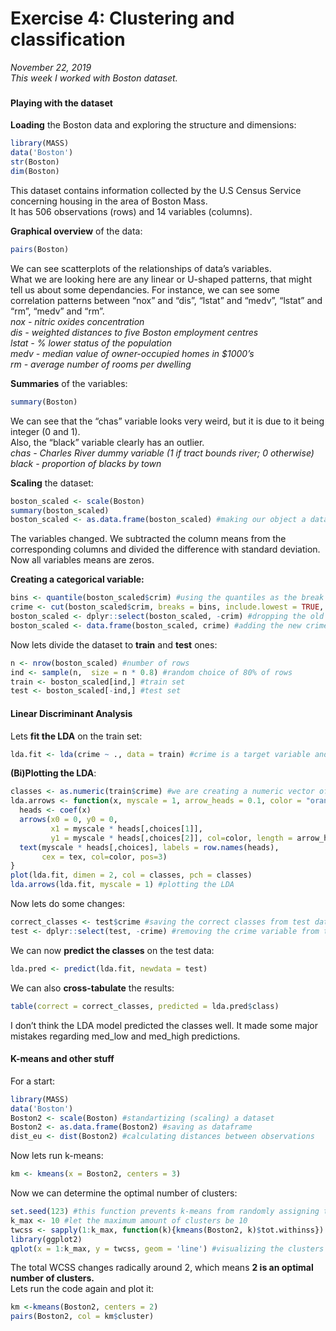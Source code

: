 # Exercise 4: Clustering and classification

*November 22, 2019*  
*This week I worked with Boston dataset.*  

### {.tabset}

#### **Playing with the dataset**  

**Loading** the Boston data and exploring the structure and dimensions: 
```r
library(MASS)
data('Boston')
str(Boston)
dim(Boston)
```
This dataset contains information collected by the U.S Census Service concerning housing in the area of Boston Mass.  
It has 506 observations (rows) and 14 variables (columns).  

**Graphical overview** of the data:
```r
pairs(Boston)
```

We can see scatterplots of the relationships of data's variables.  
What we are looking here are any linear or U-shaped patterns, that might tell us about some dependancies. For instance, we can see some correlation patterns between "nox" and "dis", "lstat" and "medv", "lstat" and "rm", "medv" and "rm".  
*nox - nitric oxides concentration*  
*dis - weighted distances to five Boston employment centres*  
*lstat - % lower status of the population*  
*medv - median value of owner-occupied homes in $1000's*  
*rm - average number of rooms per dwelling*  

**Summaries** of the variables:
```r
summary(Boston)
```

We can see that the "chas" variable looks very weird, but it is due to it being integer (0 and 1).  
Also, the "black" variable clearly has an outlier.  
*chas - Charles River dummy variable (1 if tract bounds river; 0 otherwise)*  
*black - proportion of blacks by town*  

**Scaling** the dataset:  
```r
boston_scaled <- scale(Boston)
summary(boston_scaled)
boston_scaled <- as.data.frame(boston_scaled) #making our object a dataframe
```

The variables changed. We subtracted the column means from the corresponding columns and divided the difference with standard deviation. Now all variables means are zeros.  

**Creating a categorical variable:**
```r
bins <- quantile(boston_scaled$crim) #using the quantiles as the break points
crime <- cut(boston_scaled$crim, breaks = bins, include.lowest = TRUE, label = c("low", "med_low", "med_high", "high")) #creating a variable
boston_scaled <- dplyr::select(boston_scaled, -crim) #dropping the old crime variable
boston_scaled <- data.frame(boston_scaled, crime) #adding the new crime variable to the dataset
```

Now lets divide the dataset to **train** and **test** ones:
```r
n <- nrow(boston_scaled) #number of rows
ind <- sample(n,  size = n * 0.8) #random choice of 80% of rows
train <- boston_scaled[ind,] #train set
test <- boston_scaled[-ind,] #test set
```

#### **Linear Discriminant Analysis**  

Lets **fit the LDA** on the train set:
```r
lda.fit <- lda(crime ~ ., data = train) #crime is a target variable and all others are predictors
```

**(Bi)Plotting the LDA**:
```r
classes <- as.numeric(train$crime) #we are creating a numeric vector of the train sets crime classes for plotting purposes
lda.arrows <- function(x, myscale = 1, arrow_heads = 0.1, color = "orange", tex = 0.75, choices = c(1,2)){
  heads <- coef(x)
  arrows(x0 = 0, y0 = 0, 
         x1 = myscale * heads[,choices[1]], 
         y1 = myscale * heads[,choices[2]], col=color, length = arrow_heads)
  text(myscale * heads[,choices], labels = row.names(heads), 
       cex = tex, col=color, pos=3)
}
plot(lda.fit, dimen = 2, col = classes, pch = classes)
lda.arrows(lda.fit, myscale = 1) #plotting the LDA
```

Now lets do some changes:
```r
correct_classes <- test$crime #saving the correct classes from test data
test <- dplyr::select(test, -crime) #removing the crime variable from test data
```

We can now **predict the classes** on the test data:
```r
lda.pred <- predict(lda.fit, newdata = test)
```

We can also **cross-tabulate** the results:
```r
table(correct = correct_classes, predicted = lda.pred$class)
```

I don't think the LDA model predicted the classes well. It made some major mistakes regarding med_low and med_high predictions.  

#### **K-means and other stuff**  

For a start:
```r
library(MASS)
data('Boston')
Boston2 <- scale(Boston) #standartizing (scaling) a dataset
Boston2 <- as.data.frame(Boston2) #saving as dataframe
dist_eu <- dist(Boston2) #calculating distances between observations
```

Now lets run k-means:
```r
km <- kmeans(x = Boston2, centers = 3)
```

Now we can determine the optimal number of clusters:
```r
set.seed(123) #this function prevents k-means from randomly assigning the initial cluster centers
k_max <- 10 #let the maximum amount of clusters be 10
twcss <- sapply(1:k_max, function(k){kmeans(Boston2, k)$tot.withinss}) #calculating the total sum of squares
library(ggplot2)
qplot(x = 1:k_max, y = twcss, geom = 'line') #visualizing the clusters
```

The total WCSS changes radically around 2, which means **2 is an optimal number of clusters.**  
Lets run the code again and plot it:
```r
km <-kmeans(Boston2, centers = 2)
pairs(Boston2, col = km$cluster)
```

